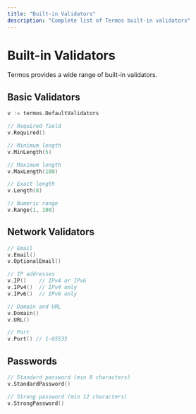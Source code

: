 ```yaml
---
title: "Built-in Validators"
description: "Complete list of Termos built-in validators"
---
```


# Built-in Validators

Termos provides a wide range of built-in validators.

## Basic Validators

```go
v := termos.DefaultValidators

// Required field
v.Required()

// Minimum length
v.MinLength(5)

// Maximum length
v.MaxLength(100)

// Exact length
v.Length(8)

// Numeric range
v.Range(1, 100)
```

## Network Validators

```go
// Email
v.Email()
v.OptionalEmail()

// IP addresses
v.IP()    // IPv4 or IPv6
v.IPv4()  // IPv4 only
v.IPv6()  // IPv6 only

// Domain and URL
v.Domain()
v.URL()

// Port
v.Port() // 1-65535
```

## Passwords

```go
// Standard password (min 8 characters)
v.StandardPassword()

// Strong password (min 12 characters)
v.StrongPassword()
```